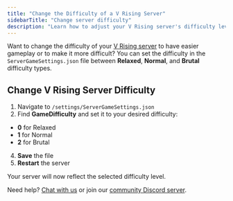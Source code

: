 ```yaml
---
title: "Change the Difficulty of a V Rising Server"
sidebarTitle: "Change server difficulty"
description: "Learn how to adjust your V Rising server's difficulty level."
---
```


Want to change the difficulty of your [V Rising server](https://berrybyte.net/v-rising-server-hosting) to have easier gameplay or to make it more difficult? You can set the difficulty in the `ServerGameSettings.json` file between **Relaxed**, **Normal**, and **Brutal** difficulty types. 

## Change V Rising Server Difficulty

1.	Navigate to `/settings/ServerGameSettings.json`
2.	Find **GameDifficulty** and set it to your desired difficulty:
-   **0** for Relaxed
-   **1** for Normal
-   **2** for Brutal
4.	**Save** the file
5.	**Restart** the server

Your server will now reflect the selected difficulty level.

Need help? [Chat with us](https://berrybyte.net/contact) or join our [community Discord server](https://discord.com/invite/Pv8DMpXtma).
